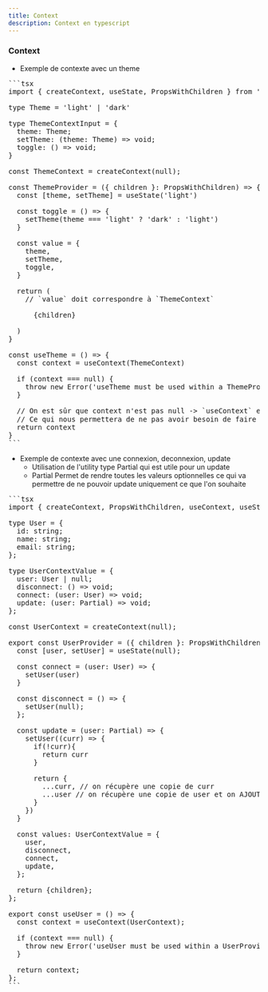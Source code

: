 ```yaml
---
title: Context
description: Context en typescript
---
```


### Context

- Exemple de contexte avec un theme

<Pre>
```tsx
import { createContext, useState, PropsWithChildren } from 'react'

type Theme = 'light' | 'dark'

type ThemeContextInput = {
  theme: Theme;
  setTheme: (theme: Theme) => void;
  toggle: () => void;
}

const ThemeContext = createContext<ThemeContextInput | null>(null);

const ThemeProvider = ({ children }: PropsWithChildren) => {
  const [theme, setTheme] = useState<Theme>('light')

  const toggle = () => {
    setTheme(theme === 'light' ? 'dark' : 'light')
  }

  const value = { 
    theme,
    setTheme,
    toggle,
  }

  return (
    // `value` doit correspondre à `ThemeContext`
    <ThemeContext.Provider value={value}>
      {children}
    </ThemeContext.Provider>
  )
}

const useTheme = () => {
  const context = useContext(ThemeContext)

  if (context === null) {
    throw new Error('useTheme must be used within a ThemeProvider')
  }

  // On est sûr que context n'est pas null -> `useContext` est sécurisé ✅
  // Ce qui nous permettera de ne pas avoir besoin de faire des vérifications
  return context 
}
```
</Pre>

- Exemple de contexte avec une connexion, deconnexion, update
  - Utilisation de l'utility type Partial qui est utile pour un update
  - Partial Permet de rendre toutes les valeurs optionnelles ce qui va permettre de ne pouvoir update uniquement ce que l'on souhaite 


<Pre>
```tsx
import { createContext, PropsWithChildren, useContext, useState } from 'react';

type User = {
  id: string;
  name: string;
  email: string;
};

type UserContextValue = {
  user: User | null;
  disconnect: () => void;
  connect: (user: User) => void;
  update: (user: Partial<User>) => void;
};

const UserContext = createContext<UserContextValue | null>(null);

export const UserProvider = ({ children }: PropsWithChildren) => {
  const [user, setUser] = useState<User | null>(null);

  const connect = (user: User) => {
    setUser(user)
  }

  const disconnect = () => {
    setUser(null);
  };

  const update = (user: Partial<User>) => {
    setUser((curr) => {
      if(!curr){
        return curr
      }

      return {
        ...curr, // on récupère une copie de curr
        ...user // on récupère une copie de user et on AJOUTE les propriétées que curr ne contient pas ou ECRASE les propriétés correspondantes
      }
    })
  }

  const values: UserContextValue = {
    user,
    disconnect,
    connect,
    update,
  };

  return <UserContext.Provider value={values}>{children}</UserContext.Provider>;
};

export const useUser = () => {
  const context = useContext(UserContext);

  if (context === null) {
    throw new Error('useUser must be used within a UserProvider');
  }

  return context;
};
```
</Pre>
